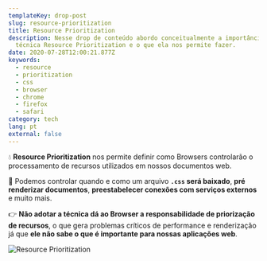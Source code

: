 ```yaml
---
templateKey: drop-post
slug: resource-prioritization
title: Resource Prioritization
description: Nesse drop de conteúdo abordo conceitualmente a importância do uso
  técnica Resource Prioritization e o que ela nos permite fazer.
date: 2020-07-28T12:00:21.877Z
keywords:
  - resource
  - prioritization
  - css
  - browser
  - chrome
  - firefox
  - safari
category: tech
lang: pt
external: false
---
```

💧 **Resource Prioritization** nos permite definir como Browsers controlarão o processamento de recursos utilizados em nossos documentos web. 

🤯 Podemos controlar quando e como um arquivo **`.css` será baixado**, **pré renderizar documentos**, **preestabelecer conexões com serviços externos** e muito mais.

👉 **Não adotar a técnica dá ao Browser a responsabilidade de priorização de recursos**, o que gera problemas críticos de performance e renderização já que **ele não sabe o que é importante para nossas aplicações web**.

![Resource Prioritization](https://res.cloudinary.com/beto-muniz/image/upload/f_auto/v1595859827/Drops_nbrjac.png "Resource Prioritization")